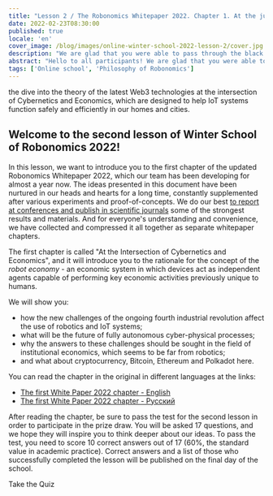 ```yaml
---
title: "Lesson 2 / The Robonomics Whitepaper 2022. Chapter 1. At the junction cybernetics and economics"
date: 2022-02-23T08:30:00
published: true
locale: 'en'
cover_image: /blog/images/online-winter-school-2022-lesson-2/cover.jpg
description: "We are glad that you were able to pass through the black mirror and not drown in the digital world. But now a much deeper dive awaits you... the dive into the theory of the latest Web3 technologies at the intersection of Cybernetics and Economics, which are designed to help IoT systems function safely and efficiently in our homes and cities."
abstract: "Hello to all participants! We are glad that you were able to pass through the black mirror and not drown in the digital world. But now a much deeper dive awaits you..."
tags: ['Online school', 'Philosophy of Robonomics']
---
```


<PostExpiredInfo/>

 the dive into the theory of the latest Web3 technologies at the intersection of Cybernetics and Economics, which are designed to help IoT systems function safely and efficiently in our homes and cities.

## Welcome to the second lesson of Winter School of Robonomics 2022!

In this lesson, we want to introduce you to the first chapter of the updated Robonomics Whitepaper 2022, which our team has been developing for almost a year now. The ideas presented in this document have been nurtured in our heads and hearts for a long time, constantly supplemented after various experiments and proof-of-concepts. We do our best [to report at conferences and publish in scientific journals](https://robonomics.network/papers/) some of the strongest results and materials. And for everyone's understanding and convenience, we have collected and compressed it all together as separate whitepaper chapters.

The first chapter is called "At the Intersection of Cybernetics and Economics", and it will introduce you to the rationale for the concept of the *robot economy* - an economic system in which devices act as independent agents capable of performing key economic activities previously unique to humans.

<TextCard>

We will show you:

- how the new challenges of the ongoing fourth industrial revolution affect the use of robotics and IoT systems;
- what will be the future of fully autonomous cyber-physical processes;
- why the answers to these challenges should be sought in the field of institutional economics, which seems to be far from robotics;
- and what about cryptocurrency, Bitcoin, Ethereum and Polkadot here.

</TextCard>


<TextCard>

You can read the chapter in the original in different languages at the links:

- [The first White Paper 2022 chapter - English](https://ipfs.io/ipfs/QmaxrVWRkNJ9FZmcetE1gBfG3YUKHZifQP9tjmtPGFB3zi)
- [The first White Paper 2022 chapter - Русский](https://ipfs.io/ipfs/QmcAm42dMHQxBCyDzsEEezjPrGR9uNdUjAtoQwKr9dayxW)

After reading the chapter, be sure to pass the test for the second lesson in order to participate in the prize draw. You will be asked 17 questions, and we hope they will inspire you to think deeper about our ideas. To pass the test, you need to score 10 correct answers out of 17 (60%, the standard value in academic practice).  Correct answers and a list of those who successfully completed the lesson will be published on the final day of the school.

<RbButton href="https://lesson2.robonomics.academy/">Take the Quiz</RbButton>

</TextCard>

